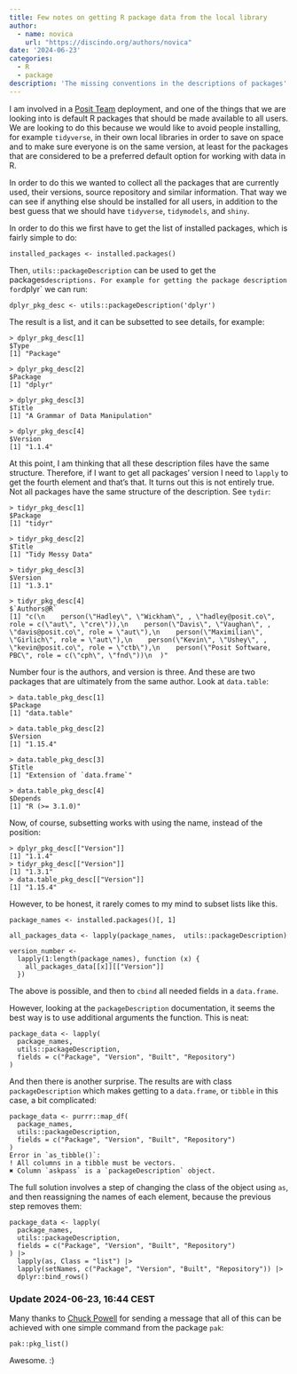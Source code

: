 ```yaml
---
title: Few notes on getting R package data from the local library
author: 
  - name: novica
    url: "https://discindo.org/authors/novica"
date: '2024-06-23'
categories:
  - R
  - package
description: 'The missing conventions in the descriptions of packages'
---
```


I am involved in a [Posit Team](https://posit.co/products/enterprise/team/) 
deployment, and one of the things that we are looking into is default R packages
that should be made available to all users. We are looking to do this because we
would like to avoid people installing, for example `tidyverse`, in their own local
libraries in order to save on space and to make sure everyone is on the same 
version, at least for the packages that are considered to be a preferred 
default option for working with data in R.

In order to do this we wanted to collect all the packages that are currently
used, their versions, source repository and similar information.  That way we 
can see if anything else should be installed for all users,  in addition to the 
best guess that we should have `tidyverse`, `tidymodels`, and `shiny`.

In order to do this we first have to get the list of installed packages, which
is fairly simple to do:

```
installed_packages <- installed.packages()
```

Then, `utils::packageDescription` can be used to get the packages` descriptions.
For example for getting the package description for `dplyr` we can run:

```
dplyr_pkg_desc <- utils::packageDescription('dplyr')
```

The result is a list, and it can be subsetted to see details, for example:

```
> dplyr_pkg_desc[1]
$Type
[1] "Package"

> dplyr_pkg_desc[2]
$Package
[1] "dplyr"

> dplyr_pkg_desc[3]
$Title
[1] "A Grammar of Data Manipulation"

> dplyr_pkg_desc[4]
$Version
[1] "1.1.4"
```

At this point, I am thinking that all these description files have the same
structure. Therefore, if I want to get all packages' version I need to `lapply` to
get the fourth element and that's that. It turns out this is not entirely true.
Not all packages have the same structure of the description. See `tydir`:

```
> tidyr_pkg_desc[1]
$Package
[1] "tidyr"

> tidyr_pkg_desc[2]
$Title
[1] "Tidy Messy Data"

> tidyr_pkg_desc[3]
$Version
[1] "1.3.1"

> tidyr_pkg_desc[4]
$`Authors@R`
[1] "c(\n    person(\"Hadley\", \"Wickham\", , \"hadley@posit.co\", role = c(\"aut\", \"cre\")),\n    person(\"Davis\", \"Vaughan\", , \"davis@posit.co\", role = \"aut\"),\n    person(\"Maximilian\", \"Girlich\", role = \"aut\"),\n    person(\"Kevin\", \"Ushey\", , \"kevin@posit.co\", role = \"ctb\"),\n    person(\"Posit Software, PBC\", role = c(\"cph\", \"fnd\"))\n  )"
```

Number four is the authors, and version is three. And these are two packages that
are ultimately from the same author. Look at `data.table`:

```
> data.table_pkg_desc[1]
$Package
[1] "data.table"

> data.table_pkg_desc[2]
$Version
[1] "1.15.4"

> data.table_pkg_desc[3]
$Title
[1] "Extension of `data.frame`"

> data.table_pkg_desc[4]
$Depends
[1] "R (>= 3.1.0)"
```

Now, of course, subsetting works with using the name, instead of the position:

```
> dplyr_pkg_desc[["Version"]]
[1] "1.1.4"
> tidyr_pkg_desc[["Version"]]
[1] "1.3.1"
> data.table_pkg_desc[["Version"]]
[1] "1.15.4"
```

However, to be honest, it rarely comes to my mind to subset lists like this. 

```
package_names <- installed.packages()[, 1]

all_packages_data <- lapply(package_names,  utils::packageDescription)

version_number <-
  lapply(1:length(package_names), function (x) {
    all_packages_data[[x]][["Version"]]
  })
```

The above is possible, and then to `cbind` all needed fields in a `data.frame`.

However, looking at the `packageDescription` documentation, it seems the best way 
is to use additional arguments the function. This is neat:

```
package_data <- lapply(
  package_names,
  utils::packageDescription,
  fields = c("Package", "Version", "Built", "Repository")
) 
```

And then there is another surprise. The results are with class
`packageDescription` which makes getting to a `data.frame`, or `tibble` in 
this case, a bit complicated:

```
package_data <- purrr::map_df(
  package_names,
  utils::packageDescription,
  fields = c("Package", "Version", "Built", "Repository")
) 
Error in `as_tibble()`:
! All columns in a tibble must be vectors.
✖ Column `askpass` is a `packageDescription` object.
```

The full solution involves a step of changing the class of the object using
`as`, and then reassigning the names of each element, because the previous step 
removes them:

```
package_data <- lapply(
  package_names,
  utils::packageDescription,
  fields = c("Package", "Version", "Built", "Repository")
) |> 
  lapply(as, Class = "list") |> 
  lapply(setNames, c("Package", "Version", "Built", "Repository")) |> 
  dplyr::bind_rows()
```

### Update 2024-06-23, 16:44 CEST

Many thanks to [Chuck Powell](https://github.com/ibecav) for sending a
message that all of this can be achieved with one simple command from the 
package `pak`:

```
pak::pkg_list()
```

Awesome. :)
